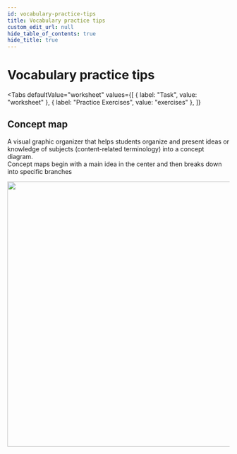 ```yaml
---
id: vocabulary-practice-tips
title: Vocabulary practice tips
custom_edit_url: null
hide_table_of_contents: true
hide_title: true
---
```


<Theme periodicity />

# Vocabulary practice tips

<Tabs
  defaultValue="worksheet"
  values={[
    { label: "Task", value: "worksheet" },
    { label: "Practice Exercises", value: "exercises" },
  ]}
>

<TabItem value="worksheet">

## Concept map

A visual graphic organizer that helps students organize and present ideas or  
knowledge of subjects (content-related terminology) into a concept diagram.  
Concept maps begin with a main idea in the center and then breaks down into specific branches  

<img src={conceptmap} width="600"/>

</TabItem>

<TabItem value="exercises">
  <Frame src="https://learningapps.org/watch?v=pe8gqftic21" height="480px" />
</TabItem>

</Tabs>
